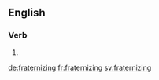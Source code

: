 ==English==

===Verb===
{{head|en|present participle}}

# {{present participle of|fraternize|lang=en}}

[[de:fraternizing]]
[[fr:fraternizing]]
[[sv:fraternizing]]
